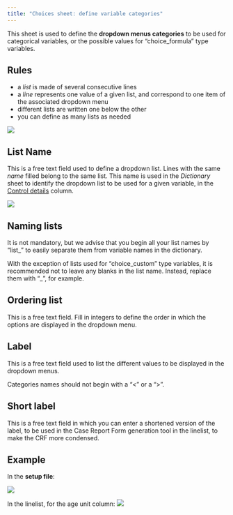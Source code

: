 ```yaml
---
title: "Choices sheet: define variable categories"
---
```


This sheet is used to define the **dropdown menus categories** to be used for categorical variables, or the possible values for "choice_formula" type variables. 

## Rules

- a *list* is made of several consecutive lines  
- a *line* represents one value of a given list, and correspond to one item of the associated dropdown menu  
- different lists are written one below the other  
- you can define as many lists as needed

![](images/im-134-choices_sheet.png)    


## List Name

This is a free text field used to define a dropdown list. Lines with the same *name* filled belong to the same list. This name is used in the *Dictionary* sheet to identify the dropdown list to be used for a given variable, in the [Control details](../setup_reference/dictionary_sheet.qmd#sec-var-control-details) column.


![](images/im-041-choices.png)   

::: {.callout-tip}
## Naming lists

It is not mandatory, but we advise that you begin all your list names by "list_" to easily separate them from variable names in the dictionary.

With the exception of lists used for "choice_custom" type variables, it is recommended not to leave any blanks in the list name. Instead, replace them with "\_", for example.
:::


## Ordering list

This is a free text field. Fill in integers to define the order in which the options are displayed in the dropdown menu.


## Label

This is a free text field used to list the different values to be displayed in the dropdown menus.

::: {.callout-warning}
Categories names should not begin with a "\<" or a "\>".
:::

## Short label

This is a free text field in which you can enter a shortened version of the label, to be used in the Case Report Form generation tool in the linelist, to make the CRF more condensed.

## Example

In the **setup file**: 

![](images/im-134-choices_sheet.png)    

In the linelist, for the age unit column:
![](images/im-134-choices_sheet_result.png)    